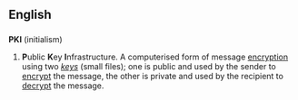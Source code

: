 ==English==

==={{initialism}}===
'''PKI''' (initialism)
# '''P'''ublic '''K'''ey '''I'''nfrastructure.  A computerised form of message [[encryption]] using two ''[[key]]s'' (small files); one is public and used by the sender to [[encrypt]] the message, the other is private and used by the recipient to [[decrypt]] the message.